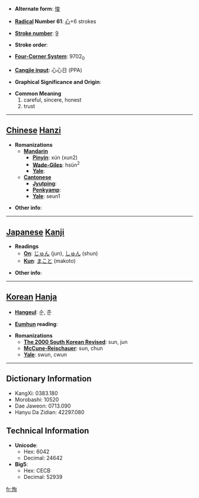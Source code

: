 * '''Alternate form''': [[悛]]

* '''[[Wiktionary:Chinese radical index| Radical]] Number 61''': [[Wiktionary:Chinese radical index 心|心]]+6 strokes

* '''[[Wiktionary:Chinese total strokes index|Stroke number]]''': [[Wiktionary:Chinese total strokes index 9|9]]

* '''Stroke order''': 

* '''[[Wiktionary:Chinese four corner index|Four-Corner System]]''': 9702<sub>0</sub>

* '''[[Wiktionary:Chinese Cangjie index|Cangjie input]]''': 心心日 (PPA)

* '''Graphical Significance and Origin''': 

* '''Common Meaning'''
*#careful, sincere, honest
*# trust


----

== [[Chinese]] [[Hanzi]] ==

* '''Romanizations'''
** '''[[Mandarin]]'''
*** '''[[Pinyin]]''': xún (xun2)
*** '''[[Wade-Giles]]''': hsün<sup>2</sup>
*** '''[[Yale]]''': 
** '''[[Cantonese]]'''
*** '''[[Jyutping]]''':
*** '''[[Penkyamp]]''': 
*** '''[[Yale]]''': seun1

* '''Other info''': 

----

== [[Japanese]] [[Kanji]] ==

* '''Readings'''
** '''[[On]]''': [[じゅん]] (jun), [[しゅん]] (shun)
** '''[[Kun]]''': [[まこと]] (makoto)

* '''Other info''':  

----

== [[Korean]] [[Hanja]] ==

* '''[[Hangeul]]''': 순, 준

* '''[[Eumhun]] reading''': 

* '''Romanizations'''
** '''[[The 2000 South Korean Revised Romanization|The 2000 South Korean Revised]]''': sun, jun
** '''[[McCune-Reischauer]]''': sun, chun
** '''[[Yale]]''': swun, cwun

----

== Dictionary Information ==

* KangXi: 0383.180
* Morobashi: 10520
* Dae Jaweon: 0713.090
* Hanyu Da Zidian: 42297.080

== Technical Information ==

* '''Unicode''':
** Hex: 6042
** Decimal: 24642
* '''Big5''':
** Hex: CECB
** Decimal: 52939

[[fr:恂]]